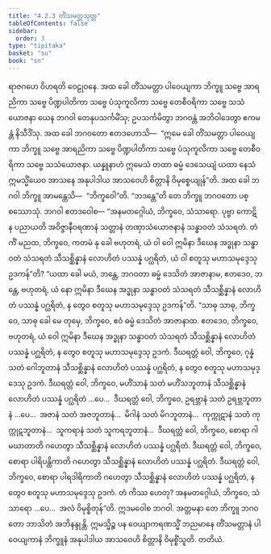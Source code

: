 ```yaml
---
title: "4.2.3 တိံသမတ္တသုတ္တ"
tableOfContents: false
sidebar:
  order: 3
type: "tipitaka"
basket: "su"
book: "sn"
---
```



<DynamicBreadcrumb />

<Division number="136" book="sn" e="ch" v="18" p="299">

<Paragraph number="868" book="sn">
ရာဇဂဟေ ဝိဟရတိ ဝေဠုဝနေ. အထ ခေါ တိံသမတ္တာ ပါဝေယျကာ ဘိက္ခူ သဗ္ဗေ အာရညိကာ သဗ္ဗေ ပိဏ္ဍပါတိကာ သဗ္ဗေ ပံသုကူလိကာ သဗ္ဗေ တေစီဝရိကာ သဗ္ဗေ သသံယောဇနာ ယေန ဘဂဝါ တေနုပသင်္ကမိံသု; ဥပသင်္ကမိတွာ ဘဂဝန္တံ အဘိဝါဒေတွာ ဧကမန္တံ နိသီဒိံသု. အထ ခေါ ဘဂဝတော ဧတဒဟောသိ—  “ဣမေ ခေါ တိံသမတ္တာ ပါဝေယျကာ ဘိက္ခူ သဗ္ဗေ အာရညိကာ သဗ္ဗေ ပိဏ္ဍပါတိကာ သဗ္ဗေ ပံသုကူလိကာ သဗ္ဗေ တေစီဝရိကာ သဗ္ဗေ သသံယောဇနာ. ယန္နူနာဟံ ဣမေသံ တထာ ဓမ္မံ ဒေသေယျံ ယထာ နေသံ ဣမသ္မိံယေဝ အာသနေ အနုပါဒါယ အာသဝေဟိ စိတ္တာနိ ဝိမုစ္စေယျုန်”တိ. အထ ခေါ ဘဂဝါ ဘိက္ခူ အာမန္တေသိ—  “ဘိက္ခဝေါ”တိ. “ဘဒန္တေ”တိ တေ ဘိက္ခူ ဘဂဝတော ပစ္စဿောသုံ. ဘဂဝါ ဧတဒဝေါစ—
</Paragraph>

<Paragraph number="869" book="sn">
“အနမတဂ္ဂေါယံ, ဘိက္ခဝေ, သံသာရော. ပုဗ္ဗာ ကောဋိ န ပညာယတိ အဝိဇ္ဇာနီဝရဏာနံ သတ္တာနံ တဏှာသံယောဇနာနံ သန္ဓာဝတံ သံသရတံ. တံ ကိံ မညထ, ဘိက္ခဝေ, ကတမံ နု ခေါ ဗဟုတရံ, ယံ ဝါ ဝေါ ဣမိနာ ဒီဃေန အဒ္ဓုနာ သန္ဓာဝတံ သံသရတံ သီသစ္ဆိန္နာနံ လောဟိတံ ပဿန္နံ ပဂ္ဃရိတံ, ယံ ဝါ စတူသု မဟာသမုဒ္ဒေသု ဥဒကန်”တိ? “ယထာ ခေါ မယံ, ဘန္တေ, ဘဂဝတာ ဓမ္မံ ဒေသိတံ အာဇာနာမ, ဧတဒေဝ, ဘန္တေ, ဗဟုတရံ, ယံ နော ဣမိနာ ဒီဃေန အဒ္ဓုနာ သန္ဓာဝတံ သံသရတံ သီသစ္ဆိန္နာနံ လောဟိတံ ပဿန္နံ ပဂ္ဃရိတံ, န တွေဝ စတူသု မဟာသမုဒ္ဒေသု ဥဒကန်”တိ.
</Paragraph>

<Paragraph number="870" book="sn">
“သာဓု သာဓု, ဘိက္ခဝေ, သာဓု ခေါ မေ တုမှေ, ဘိက္ခဝေ, ဧဝံ ဓမ္မံ ဒေသိတံ အာဇာနာထ. ဧတဒေဝ, ဘိက္ခဝေ, ဗဟုတရံ, ယံ ဝေါ ဣမိနာ ဒီဃေန အဒ္ဓုနာ သန္ဓာဝတံ သံသရတံ သီသစ္ဆိန္နာနံ လောဟိတံ ပဿန္နံ ပဂ္ဃရိတံ, န တွေဝ စတူသု မဟာသမုဒ္ဒေသု ဥဒကံ. ဒီဃရတ္တံ ဝေါ, ဘိက္ခဝေ, ဂုန္နံ သတံ ဂေါဘူတာနံ သီသစ္ဆိန္နာနံ လောဟိတံ ပဿန္နံ ပဂ္ဃရိတံ, န တွေဝ စတူသု မဟာသမုဒ္ဒေသု ဥဒကံ. ဒီဃရတ္တံ ဝေါ, ဘိက္ခဝေ, မဟိံသာနံ သတံ မဟိံသဘူတာနံ သီသစ္ဆိန္နာနံ လောဟိတံ ပဿန္နံ ပဂ္ဃရိတံ …ပေ…  ဒီဃရတ္တံ ဝေါ, ဘိက္ခဝေ, ဥရဗ္ဘာနံ သတံ ဥရဗ္ဘဘူတာနံ …ပေ…  အဇာနံ သတံ အဇဘူတာနံ…  မိဂါနံ သတံ မိဂဘူတာနံ…  ကုက္ကုဋာနံ သတံ ကုက္ကုဋဘူတာနံ…  သူကရာနံ သတံ သူကရဘူတာနံ…  ဒီဃရတ္တံ ဝေါ, ဘိက္ခဝေ, စောရာ ဂါမဃာတာတိ ဂဟေတွာ သီသစ္ဆိန္နာနံ လောဟိတံ ပဿန္နံ ပဂ္ဃရိတံ. ဒီဃရတ္တံ ဝေါ, ဘိက္ခဝေ, စောရာ ပါရိပန္ထိကာတိ ဂဟေတွာ သီသစ္ဆိန္နာနံ လောဟိတံ ပဿန္နံ ပဂ္ဃရိတံ. ဒီဃရတ္တံ ဝေါ, ဘိက္ခဝေ, စောရာ ပါရဒါရိကာတိ ဂဟေတွာ သီသစ္ဆိန္နာနံ လောဟိတံ ပဿန္နံ ပဂ္ဃရိတံ, န တွေဝ စတူသု မဟာသမုဒ္ဒေသု ဥဒကံ. တံ ကိဿ ဟေတု? အနမတဂ္ဂေါယံ, ဘိက္ခဝေ, သံသာရော …ပေ…  အလံ ဝိမုစ္စိတုန်”တိ.
</Paragraph>

<Paragraph number="871" book="sn">
ဣဒမဝေါစ ဘဂဝါ. အတ္တမနာ တေ ဘိက္ခူ ဘဂဝတော ဘာသိတံ အဘိနန္ဒုန္တိ. ဣမသ္မိဉ္စ ပန ဝေယျာကရဏသ္မိံ ဘညမာနေ တိံသမတ္တာနံ ပါဝေယျကာနံ ဘိက္ခူနံ အနုပါဒါယ အာသဝေဟိ စိတ္တာနိ ဝိမုစ္စိံသူတိ.

</Paragraph>
</Division>

<Paragraph number="872" type="center" book="sn">
တတိယံ.
</Paragraph>